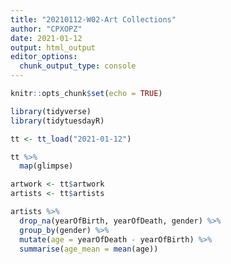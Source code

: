 ```yaml
---
title: "20210112-W02-Art Collections"
author: "CPXOPZ"
date: 2021-01-12
output: html_output
editor_options: 
  chunk_output_type: console
---
```


```r

knitr::opts_chunk$set(echo = TRUE)

library(tidyverse)
library(tidytuesdayR)

```


```r

tt <- tt_load("2021-01-12")

tt %>% 
  map(glimpse)

artwork <- tt$artwork
artists <- tt$artists

```


```r

artists %>% 
  drop_na(yearOfBirth, yearOfDeath, gender) %>% 
  group_by(gender) %>% 
  mutate(age = yearOfDeath - yearOfBirth) %>% 
  summarise(age_mean = mean(age))

```

```r


  
```
